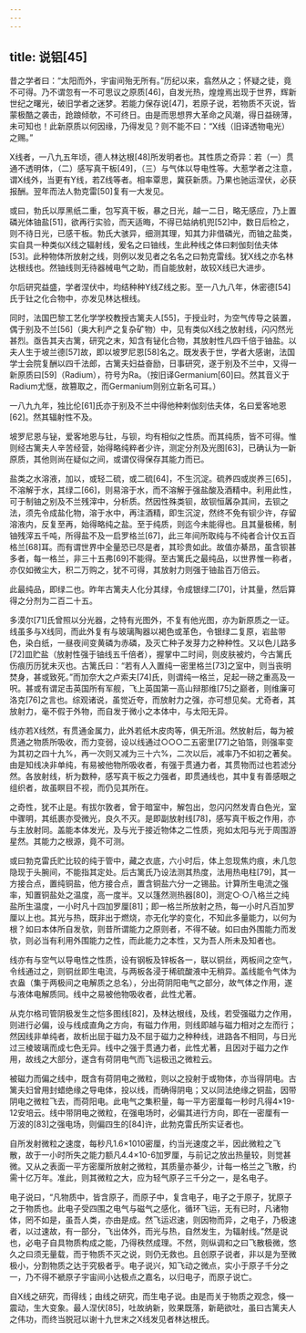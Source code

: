 ```yaml
---
---
---
```

title: 说铝[45]
---




昔之学者曰：“太阳而外，宇宙间殆无所有。”历纪以来，翕然从之；怀疑之徒，竟不可得。乃不谓忽有一不可思议之原质[46]，自发光热，煌煌焉出现于世界，辉新世纪之曙光，破旧学者之迷梦。若能力保存说[47]，若原子说，若物质不灭说，皆蒙极酷之袭击，跄踉倾欹，不可终日。由是而思想界大革命之风潮，得日益磅薄，未可知也！此新原质以何因缘，乃得发见？则不能不曰：“X线（旧译透物电光）之赐。”

X线者，一八九五年顷，德人林达根[48]所发明者也。其性质之奇异：若（一）贯通不透明体，（二）感写真干板[49]，（三）与气体以导电性等。大惹学者之注意，谓X线外，当更有Y线，若Z线等者。相率覃思，冀获新质。乃果也驰运涅伏，必获报酬。翌年而法人勃克雷[50]复有一大发见。

或曰，勃氏以厚黑纸二重，包写真干板，暴之日光，越一二日，略无感应，乃上置磷光体铀盐[51]，欲再行实验，而天适晦，不得已姑纳机兜[52]中，数日后检之，则不待日光，已感干板。勃氏大骇异，细测其理，知其力非借磷光，而铀之盐类，实自具一种类似X线之辐射线，爰名之曰铀线，生此种线之体曰剌伽刻佉夫体[53]。此种物体所放射之线，则例以发见者之名名之曰勃克雷线。犹X线之亦名林达根线也。然铀线则无待器械电气之助，而自能放射，故较X线已大进步。

尔后研究益盛，学者涅伏中，均结种种Y线Z线之影。至一八九八年，休密德[54]氏于钍之化合物中，亦发见林达根线。

同时，法国巴黎工艺化学学校教授古篱夫人[55]，于授业时，为空气传导之装置，偶于别及不兰[56]（奥大利产之复杂矿物）中，见有类似X线之放射线，闪闪然光甚烈。亟告其夫古篱，研究之末，知含有铋化合物，其放射性凡四千倍于铀盐。以夫人生于坡兰德[57]故，即以坡罗尼恩[58]名之。既发表于世，学者大感谢，法国学士会院复酬以四千法郎，古篱夫妇益奋励，日事研究，遂于别及不兰中，又得一新原质曰[59]（Radium），符号为Ra。（按旧译Germanium[60]曰。然其音义于Radium尤惬，故篡取之，而Germanium则别立新名可耳。）

一八九九年，独比伦[61]氏亦于别及不兰中得他种剌伽刻佉夫体，名曰爱客地恩[62]。然其辐射性不及。

坡罗尼恩与铋，爱客地恩与钍，与钡，均有相似之性质。而其纯质，皆不可得。惟则经古篱夫人辛苦经营，始得略纯粹者少许，测定分剂及光图[63]，已确认为一新原质，其他则尚在疑似之间，或谓仅得保存其能力而已。

盐类之水溶液，加以，或轻二硫，或二硫[64]，不生沉淀。硫养四或炭养三[65]，不溶解于水，其绿二[66]，则易溶于水，而不溶解于强盐酸及酒精中。利用此性，可于制铀之别及不兰残滓中，分析质。然因性殊类钡，故钡恒羼杂其间，去钡之法，须先令成盐化物，溶于水中，再注酒精，即生沉淀，然终不免有钡少许，存留溶液内，反复至再，始得略纯之盐。至于纯质，则迄今未能得也。且其量极稀，制铀残滓五千吨，所得盐不及一启罗格兰[67]，此三年间所取纯与不纯者合计仅五百格兰[68]耳。而有谓世界中全量恐已尽是者，其珍贵如此。故值亦綦昂，虽含钡甚多者，每一格兰，非三十五弗[69]不能得。至古篱氏之最纯品，以世界惟一称者，亦仅如微尘大，积二万购之，犹不可得，其放射力则强于铀盐百万倍云。

此最纯品，即绿二也。昨年古篱夫人化分其绿，令成银绿二[70]，计其量，然后算得之分剂为二百二十五。

多漠尔[71]氏曾照以分光器，之特有光图外，不复有他光图，亦为新原质之一证。线虽多与X线同，而此外复有与玻璃陶器以褐色或革色，令银绿二复原，岩盐带色，染白纸，一昼夜间变黄磷为赤磷，及灭亡种子发芽力之种种性。又以色儿路多[72]皿贮盐（放射性强于铀线五千倍者），握掌中二时间，则皮肤被灼，今古篱氏伤痕历历犹未灭也。古篱氏曰：“若有人入置纯一密里格兰[73]之室中，则当丧明焚身，甚或致死。”而加奈大之卢索夫[74]氏，则谓纯一格兰，足起一磅之重高及一呎。甚或有谓足击英国所有军舰，飞上英国第一高山辩那维[75]之巅者，则维廉可洛克[76]之言也。综观诸说，虽觉近夸，而放射力之强，亦可想见矣。尤奇者，其放射力，毫不假于外物，而自发于微小之本体中，与太阳无异。

线亦若X线然，有贯通金属力，此外若纸木皮肉等，俱无所沮。然放射后，每为被贯通之物质所吸收，而力变弱，设以线通过○○○二五密里[77]之铂箔，则强率变为其初之四十九%，再一次则又减为三十六%，二次以后，减率乃不如初之著矣。由是知线决非单纯，有易被他物所吸收者，有强于贯通力者，其贯物而过也若滤分然。各放射线，析为数种，感写真干板之力强者，即贯通线也，其中复有善感眼之组织者，故虽瞑目不视，而仍见其所在。

之奇性，犹不止是。有拔尔敦者，曾于暗室中，解包出，忽闪闪然发青白色光，室中骤明，其纸裹亦受微光，良久不灭。是即副放射线[78]，感写真干板之作用，亦与主放射同。盖能本体发光，及与光于接近物体之二性质，宛如太阳与光于周围游星然。其能力之根源，竟不可测。

或曰勃克雷氏贮比较的纯于管中，藏之衣底，六小时后，体上忽现焦灼痕，未几忽隐现于头腕间，不能指其定处。后古篱氏乃设法测其热度，法用热电柱[79]，其一方接合点，置纯铜盐，他方接合点，置含铜盐六分一之锡盐。计算所生电流之强率，知置铜盐处之温度，高一度半。又以篷然测热器[80]，测定○·○八格兰之纯盐所生温度，一小时凡十四加罗厘[81]；即一格兰所放射之热，每一小时凡百加罗厘以上也。其光与热，既非出于燃烧，亦无化学的变化，不知此多量能力，以何为根？如曰本体所自发欤，则昔所谓能力之原则者，不得不破。如曰由外围能力而发欤，则必当有利用外围能力之性，而此能力之本性，又为吾人所未及知者也。

线亦有与空气以导电性之性质，设有钢板及锌板各一，联以铜丝，两板间之空气，令线通过之，则铜丝即生电流，与两板各浸于稀硫酸液中无稍异。盖线能令气体为衣盎（集于两极间之电解质之总名），分出荷阴阳电气之部分，故气体之作用，遂与液体电解质同。线中之易被他物吸收者，此性尤著。

从克尔格司管阴极发生之恺多图线[82]，及林达根线，及线，若受强磁力之作用，则进行必偏，设与线成直角之方向，有磁力作用，则线即越与磁力相对之左而行；然因线非单纯者，故析出屈于磁力及不屈于磁力之种种线，进路各不相同，与日光过三棱玻璃而成七色无异。线中之强于贯通力者，此性尤著，且因对于磁力之作用，故线之大部分，遂含有荷阴电气而飞运极迅之微粒云。

被磁力而偏之线中，既含有荷阴电之微粒，则以之投射于或物体，亦当得阴电。古篱夫妇曾用封蜡绝缘之导电体，投以线，而确得阴电；又以同法绝缘之铜盐，因带阴电之微粒飞去，而荷阳电。此电气之集积量，每一平方密厘每一秒时凡得4×19-12安培云。线中带阴电之微粒，在强电场时，必偏其进行方向，即在一密厘有一万波的[83]之强电场，则偏四生的[84]许，此勃克雷氏所实证者也。

自所发射微粒之速度，每秒凡1.6×1010密厘，约当光速度之半，因此微粒之飞散，故于一小时所失之能力额凡4.4×10-6加罗厘，与前记之放出热量较，则觉甚微。又从之表面一平方密厘所放射之微粒，其质量亦綦少，计每一格兰之飞散，约需十亿万年。准此，则其微粒之大，应为轻气原子三千分之一，是名电子。

电子说曰，“凡物质中，皆含原子，而原子中，复含电子，电子之于原子，犹原子之于物质也。此电子受四围之电气与磁气之感化，循环飞运，无有已时，凡诸物体，罔不如是，虽吾人类，亦由是成。然飞运迟速，则因物而异，之电子，乃极速者，以过速故，有一部分，飞出体外，而光与热，自然发生，为辐射线。”然是说也，必电子自具物质构成之能，乃得秩然成理。不然，则纵调和之曰飞散极微，悠久之曰须无量载，而于物质不灭之说，则仍无救也。且创原子说者，非以是为至微极小，分割物质之达于究极者乎。电子说兴，知飞动之微点，实小于原子千分之一，乃不得不褫原子宇宙间小达极点之嘉名，以归电子，而原子说亡。

自X线之研究，而得线；由线之研究，而生电子说。由是而关于物质之观念，倏一震动，生大变象。最人涅伏[85]，吐故纳新，败果既落，新葩欲吐，虽曰古篱夫人之伟功，而终当脱冠以谢十九世末之X线发见者林达根氏。
